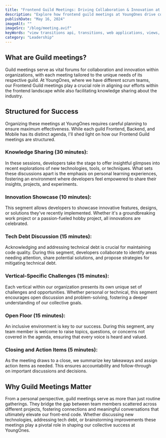```yaml
---
title: "Frontend Guild Meetings: Driving Collaboration & Innovation at YoungOnes"
description: "Explore how frontend guild meetings at YoungOnes drive collaboration and innovation, fueling continuous improvement in development processes."
publishDate: "May 16, 2024"
imageAlt: ""
imageSrc: "/blog/meeting.avif"
keyWords: "view transitions api, transitions, web applications, views, astro, web development community, groundbreaking feature, first major framework"
category: "Leadership"
---
```


## What are Guild meetings?

Guild meetings serve as vital forums for collaboration and innovation within organizations, with each meeting tailored to the unique needs of its respective guild. At YoungOnes, where we have different scrum teams, our Frontend Guild meetings play a crucial role in aligning our efforts within the frontend landscape while also facilitating knowledge sharing about the industry.

## Structured for Success

Organizing these meetings at YoungOnes requires careful planning to ensure maximum effectiveness. While each guild Frontend, Backend, and Mobile has its distinct agenda, I'll shed light on how our Frontend Guild meetings are structured.

### Knowledge Sharing (30 minutes):

In these sessions, developers take the stage to offer insightful glimpses into recent explorations of new technologies, tools, or techniques. What sets these discussions apart is the emphasis on personal learning experiences, fostering an environment where developers feel empowered to share their insights, projects, and experiments.

### Innovation Showcase (10 minutes):

This segment allows developers to showcase innovative features, designs, or solutions they've recently implemented. Whether it's a groundbreaking work project or a passion-fueled hobby project, all innovations are celebrated.

### Tech Debt Discussion (15 minutes):

Acknowledging and addressing technical debt is crucial for maintaining code quality. During this segment, developers collaborate to identify areas needing attention, share potential solutions, and propose strategies for mitigating technical debt.

### Vertical-Specific Challenges (15 minutes):

Each vertical within our organization presents its own unique set of challenges and opportunities. Whether personal or technical, this segment encourages open discussion and problem-solving, fostering a deeper understanding of our collective goals.

### Open Floor (15 minutes):

An inclusive environment is key to our success. During this segment, any team member is welcome to raise topics, questions, or concerns not covered in the agenda, ensuring that every voice is heard and valued.

### Closing and Action Items (5 minutes):

As the meeting draws to a close, we summarize key takeaways and assign action items as needed. This ensures accountability and follow-through on important discussions and decisions.

## Why Guild Meetings Matter

From a personal perspective, guild meetings serve as more than just routine gatherings. They bridge the gap between team members scattered across different projects, fostering connections and meaningful conversations that ultimately elevate our front-end code. Whether discussing new technologies, addressing tech debt, or brainstorming improvements these meetings play a pivotal role in shaping our collective success at YoungOnes.
